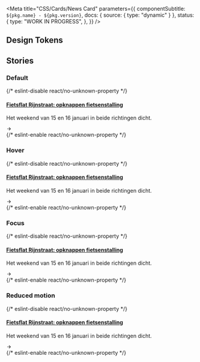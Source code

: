 
<Meta
  title="CSS/Cards/News Card"
  parameters={{
    componentSubtitle: `${pkg.name} - ${pkg.version}`,
    docs: { source: { type: "dynamic" } },
    status: {
      type: "WORK IN PROGRESS",
    },
  }}
/>

<Description markdown={readme} />

## Design Tokens

<DesignTokenDocBlock categoryName="Hero" viewType="table" />

## Stories

### Default

<Canvas>
  {/* eslint-disable react/no-unknown-property */}
  <Story name="Default">
    <div class="denhaag-card-news">
      <div className="denhaag-card-news__image-container">
        <img
          class="denhaag-card-news__image"
          src="https://images.unsplash.com/photo-1612799675078-ac368b17e488?w=507&h=353"
          alt=""
        />
      </div>
      <div class="denhaag-card-news__content">
        <h4 class="utrecht-heading-4 denhaag-card-news__heading">
          <a class="denhaag-card-news__link" href="#example-url">
            Fietsflat Rijnstraat: opknappen fietsenstalling
          </a>
        </h4>
        <p class="utrecht-paragraph denhaag-card-news__paragraph">
          Het weekend van 15 en 16 januari in beide richtingen dicht.
        </p>
        <div className="denhaag-card-news__icon">
          <svg
            aria-hidden="true"
            class="denhaag-icon"
            focusable="false"
            height="1em"
            viewBox="0 0 24 24"
            width="1em"
            xmlns="http://www.w3.org/2000/svg"
          >
            <path
              d="M12.293 5.293a1 1 0 011.414 0l6 6a1 1 0 010 1.414l-6 6a1 1 0 01-1.414-1.414L16.586 13H5a1 1 0 110-2h11.586l-4.293-4.293a1 1 0 010-1.414z"
              fill="currentColor"
            />
          </svg>
        </div>
      </div>
    </div>
  </Story>
  {/* eslint-enable react/no-unknown-property */}
</Canvas>

### Hover

<Canvas>
  {/* eslint-disable react/no-unknown-property */}
  <Story name="Hover">
    <div class="denhaag-card-news denhaag-card-news--hover">
      <div className="denhaag-card-news__image-container">
        <img
          class="denhaag-card-news__image"
          src="https://images.unsplash.com/photo-1612799675078-ac368b17e488?w=507&h=353"
          alt=""
        />
      </div>
      <div class="denhaag-card-news__content">
        <h4 class="utrecht-heading-4 denhaag-card-news__heading">
          <a class="denhaag-card-news__link" href="#example-url">
            Fietsflat Rijnstraat: opknappen fietsenstalling
          </a>
        </h4>
        <p class="utrecht-paragraph denhaag-card-news__paragraph">
          Het weekend van 15 en 16 januari in beide richtingen dicht.
        </p>
        <div className="denhaag-card-news__icon">
          <svg
            aria-hidden="true"
            class="denhaag-icon"
            focusable="false"
            height="1em"
            viewBox="0 0 24 24"
            width="1em"
            xmlns="http://www.w3.org/2000/svg"
          >
            <path
              d="M12.293 5.293a1 1 0 011.414 0l6 6a1 1 0 010 1.414l-6 6a1 1 0 01-1.414-1.414L16.586 13H5a1 1 0 110-2h11.586l-4.293-4.293a1 1 0 010-1.414z"
              fill="currentColor"
            />
          </svg>
        </div>
      </div>
    </div>
  </Story>
  {/* eslint-enable react/no-unknown-property */}
</Canvas>

### Focus

<Canvas>
  {/* eslint-disable react/no-unknown-property */}
  <Story name="Focus">
    <div class="denhaag-card-news denhaag-card-news--focus">
      <div className="denhaag-card-news__image-container">
        <img
          class="denhaag-card-news__image"
          src="https://images.unsplash.com/photo-1612799675078-ac368b17e488?w=507&h=353"
          alt=""
        />
      </div>
      <div class="denhaag-card-news__content">
        <h4 class="utrecht-heading-4 denhaag-card-news__heading">
          <a class="denhaag-card-news__link" href="#example-url">
            Fietsflat Rijnstraat: opknappen fietsenstalling
          </a>
        </h4>
        <p class="utrecht-paragraph denhaag-card-news__paragraph">
          Het weekend van 15 en 16 januari in beide richtingen dicht.
        </p>
        <div className="denhaag-card-news__icon">
          <svg
            aria-hidden="true"
            class="denhaag-icon"
            focusable="false"
            height="1em"
            viewBox="0 0 24 24"
            width="1em"
            xmlns="http://www.w3.org/2000/svg"
          >
            <path
              d="M12.293 5.293a1 1 0 011.414 0l6 6a1 1 0 010 1.414l-6 6a1 1 0 01-1.414-1.414L16.586 13H5a1 1 0 110-2h11.586l-4.293-4.293a1 1 0 010-1.414z"
              fill="currentColor"
            />
          </svg>
        </div>
      </div>
    </div>
  </Story>
  {/* eslint-enable react/no-unknown-property */}
</Canvas>

### Reduced motion

<Canvas>
  {/* eslint-disable react/no-unknown-property */}
  <Story name="Reduced motion">
    <div class="denhaag-card-news denhaag-card-news--reduced-motion">
      <div className="denhaag-card-news__image-container">
        <img
          class="denhaag-card-news__image"
          src="https://images.unsplash.com/photo-1612799675078-ac368b17e488?w=507&h=353"
          alt=""
        />
      </div>
      <div class="denhaag-card-news__content">
        <h4 class="utrecht-heading-4 denhaag-card-news__heading">
          <a class="denhaag-card-news__link" href="#example-url">
            Fietsflat Rijnstraat: opknappen fietsenstalling
          </a>
        </h4>
        <p class="utrecht-paragraph denhaag-card-news__paragraph">
          Het weekend van 15 en 16 januari in beide richtingen dicht.
        </p>
        <div className="denhaag-card-news__icon">
          <svg
            aria-hidden="true"
            class="denhaag-icon"
            focusable="false"
            height="1em"
            viewBox="0 0 24 24"
            width="1em"
            xmlns="http://www.w3.org/2000/svg"
          >
            <path
              d="M12.293 5.293a1 1 0 011.414 0l6 6a1 1 0 010 1.414l-6 6a1 1 0 01-1.414-1.414L16.586 13H5a1 1 0 110-2h11.586l-4.293-4.293a1 1 0 010-1.414z"
              fill="currentColor"
            />
          </svg>
        </div>
      </div>
    </div>
  </Story>
  {/* eslint-enable react/no-unknown-property */}
</Canvas>
